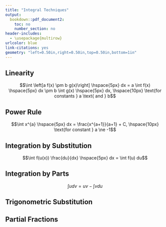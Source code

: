 ---
title: "Integral Techniques"
output:
  bookdown::pdf_document2:
    toc: no
    number_section: no
header-includes:
  - \usepackage{multirow}
urlcolor: blue
link-citations: yes
geometry: "left=0.50in,right=0.50in,top=0.50in,bottom=1in"
---

## Linearity

$$\int \left[a f(x) \pm b g(x)\right] \hspace{5px} dx = a \int f(x) \hspace{5px} dx \pm b \int g(x)  \hspace{5px} dx, \hspace{10px} \text{for constants } a \text{ and } b$$


## Power Rule

$$\int x^{a} \hspace{5px} dx = \frac{x^{a+1}}{a+1} + C, \hspace{10px} \text{for constant } a \ne -1$$


## Integration by Substitution

$$\int f(u(x)) \frac{du}{dx} \hspace{5px} dx = \int f(u) du$$


## Integration by Parts

$$\int udv = uv - \int vdu$$


## Trigonometric Substitution

```{=latex}
\begin{table}[htbp!]
\centering
\begin{tabular}{|l|l|}
\hline
$\sqrt{a^2 - x^2}$ & \begin{tabular}[c]{@{}l@{}}$x = a\sin{(\theta)}$\\ $dx = a\cos{(\theta)}d\theta$\\ $\sqrt{a^2 - x^2} = a\cos{(\theta)}$\end{tabular}              \\ \hline
$\sqrt{a^2 + x^2}$ & \begin{tabular}[c]{@{}l@{}}$x = a\tan{(\theta)}$\\ $dx = a\sec^2{(\theta)}d\theta$\\ $\sqrt{a^2 + x^2} = a\sec{(\theta)}$\end{tabular}            \\ \hline
$\sqrt{x^2 - a^2}$ & \begin{tabular}[c]{@{}l@{}}$x = a\sec{(\theta)}$\\ $dx = a\sec{(\theta)}\tan{(\theta)}d\theta$\\ $\sqrt{x^2 - a^2} = a\tan{(\theta)}$\end{tabular} \\ \hline
\end{tabular}
\end{table}
```


## Partial Fractions

```{=latex}
\begin{table}[htbp!]
\centering
\begin{tabular}{|r|cll|}
\hline
\multirow{4}{*}{$\frac{P(x)}{Q(x)}, \text{degree}(P(x)) < \text{degree}(Q(x))$} & \multicolumn{1}{c|}{distinct}                                                       & \multicolumn{1}{l|}{$Q(x) = (a x + b)(c x + d)$} & $\frac{P(x)}{Q(x)} = \frac{A}{a x + b} + \frac{B}{c x + d}$                           \\ \cline{2-4} 
                                                                                & \multicolumn{1}{c|}{repeated}                                                       & \multicolumn{1}{l|}{$Q(x) = (ax + b)^2$}         & $\frac{P(x)}{Q(x)} = \frac{A}{ax + b} + \frac{B}{(ax + b)^2}$                         \\ \cline{2-4} 
                                                                                & \multicolumn{1}{c|}{irreducible}                                                    & \multicolumn{1}{l|}{$Q(x) = ax^2 + bx + c$}      & $\frac{P(x)}{Q(x)} = \frac{Ax + B}{ax^2 + bx + c}$                                    \\ \cline{2-4} 
                                                                                & \multicolumn{1}{c|}{\begin{tabular}[c]{@{}c@{}}repeated\\ irreducible\end{tabular}} & \multicolumn{1}{l|}{$Q(x) = (ax^2 + bx + c)^2$}  & $\frac{P(x)}{Q(x)} = \frac{Ax + B}{ax^2 + bx + c} + \frac{Cx + D}{(ax^2 + bx + c)^2}$ \\ \hline
$\frac{P(x)}{Q(x)}, \text{degree}(P(x)) \ge \text{degree}(Q(x))$                & \multicolumn{3}{c|}{long division}                                                                                                                                                                                             \\ \hline
\end{tabular}
\end{table}
```
